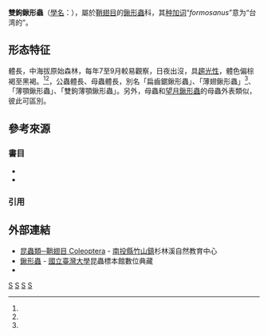 {{Speciesbox
| taxon = Miwanus formosanus
| authority = ([[三輪勇四郎|Miwa]], 1929)
| parent authority = Huang & Chen, 2013
| synonyms =
* ''Leptinopterus formosanus'' (Miwa, 1929)
| synonyms_ref=<ref name="taubif-namecode-333977"/>
}}
'''雙鉤鍬形蟲'''（[[學名|學名]]：''{{sname|Miwanus formosanus}}''），屬於[[鞘翅目|鞘翅目]]的[[鍬形蟲|鍬形蟲]]科，其[[种加词|种加词]]“''formosanus''”意为“台湾的”。

==形态特征==
體長{{convert|15|-|40|mm}}，中海拔原始森林，每年7至9月較易觀察，日夜出沒，具[[趨光性|趨光性]]，體色偏棕褐至黑褐。<ref name="taubif-namecode-333977"/>{{sfn|楊維晟|2008|p=30}}<ref name="TaiBNET-333977"/>，公蟲體長{{convert|19|-|39|mm}}、母蟲體長{{convert|15|-|22|mm}}，別名「扁齒鋸鍬形蟲」、「薄翅鍬形蟲」<ref name="taubif-namecode-333977"/>、「薄顎鍬形蟲」、「雙鉤薄顎鍬形蟲」。{{r|nmns-2011-333977}}另外，母蟲和[[望月鍬形蟲|望月鍬形蟲]]的母蟲外表類似，彼此可區別{{r|digitalarchives-5b-90-f1}}{{r|nmns-2011-333977}}。

== 參考來源 ==
===書目===
*{{clref|楊維晟|2008|ref= {{cite isbn| 9789862162507 | ref= harv | noedit}}}}
*{{clref|張永仁|2006|ref= {{cite isbn|9573257831|ref=harv|noedit}}}}

===引用===
{{reflist|1|refs= 
<ref name="taubif-namecode-333977">{{cite web |url= http://taibif.org.tw/taibif_search/species_detail.php?name_code=333977 |title= Prosopocoilus formosanus (Miwa, 1937) 雙鉤鋸鍬形蟲 |publisher= 台灣生物多樣性資訊入口網-TaiBIF |accessdate= 2015-10-12 }}；2015-10-01日之前的前端介面舊版：{{cite web |url= http://taibif.tw/zh/namecode/333977 |title= Prosopocoilus formosanus (Miwa, 1937) 雙鉤鋸鍬形蟲 |publisher= 台灣生物多樣性資訊入口網-TaiBIF |accessdate= 2015-08-23 |archiveurl= https://web.archive.org/web/20160304113205/http://taibif.tw/zh/namecode/333977 |archivedate= 2016-03-04 |dead-url= no }}</ref>
<ref name="TaiBNET-333977">{{TaiBNET| id =333977 | zh = 雙鉤鋸鍬形蟲 | binomial =Prosopocoilus formosanus | accessdate =2015-08-23}}</ref>
<ref name="digitalarchives-5b-90-f1">{{cite web |url= http://catalog.digitalarchives.tw/item/00/5b/90/f1.html |title= 雙鉤鋸鍬形蟲 Prosopocoilus formosanus Miwa, 1929 |publisher= [[數位典藏|數位典藏]]與數位學習國家型科技計畫 |accessdate= 2015-08-23 |archive-date= 2016-03-04 |archive-url= https://web.archive.org/web/20160304120941/http://catalog.digitalarchives.tw/item/00/5b/90/f1.html |dead-url= no }}</ref>
<ref name="nmns-2011-333977">{{cite web |url= http://digimuse.nmns.edu.tw/Demo_2011/NewModule.aspx?ObjectId=0b00000181e32980&ParentID=0b00000181e32980&Type=&Part=&Domain=az&Field=i0&Language=CHI |title= Prosopocoilus formosanus (Miwa, 1929) 雙鉤鋸鍬形蟲 |publisher= [[國立自然科學博物館|國立自然科學博物館]] |accessdate= 2015-08-27 |author= 梁輝弘（拍攝） |archive-date= 2016-03-05 |archive-url= https://web.archive.org/web/20160305042954/http://digimuse.nmns.edu.tw/Demo_2011/NewModule.aspx?ObjectId=0b00000181e32980&ParentID=0b00000181e32980&Type=&Part=&Domain=az&Field=i0&Language=CHI |dead-url= no }}[http://digimuse.nmns.edu.tw/Default.aspx?tabid=265&ObjectId=0b00000181ddf415&Domin=z&Field=i0&ContentType=Specimen&Language=CHI 圖示]</ref>
}}

== 外部連結 ==
*[https://web.archive.org/web/20160304080857/http://nature.goto307.com.tw/data.php?id=2&cate=234 昆蟲類─鞘翅目 Coleoptera] - [[南投縣|南投縣]][[竹山鎮_(台灣)|竹山鎮]]杉林溪自然教育中心
*[http://www.imdap.entomol.ntu.edu.tw/CommonInsect.php?CIindex=categorylist&L=C&CC_ID=110%20鍬形蟲 鍬形蟲]{{Dead link|date=2019年5月 |bot=InternetArchiveBot |fix-attempted=yes }} - [[國立臺灣大學|國立臺灣大學]]昆蟲標本館數位典藏
*{{cite web |url= http://recreation.forest.gov.tw/epaper/epaper_97067.htm |title= 台灣10處森林遊樂區，鍬形蟲分布狀況表 |work= 台灣山林悠遊網電子報 |publisher= [[行政院農業委員會林務局|行政院農業委員會林務局]] |accessdate= 2015-08-25 |archive-url= https://web.archive.org/web/20160304092825/http://recreation.forest.gov.tw/epaper/epaper_97067.htm |archive-date= 2016-03-04 |dead-url= yes }}

{{commonscat|Prosopocoilus formosanus}}
{{taxonbar}}
[[Category:_1929年描述的昆虫|S]]
[[Category:雙鉤鍬形蟲屬|S]]
[[Category:台灣特有種|S]]
[[Category:台灣昆蟲|S]]